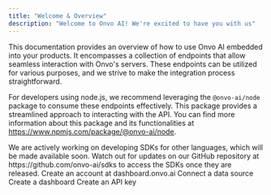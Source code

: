 ```yaml
---
title: "Welcome & Overview"
description: "Welcome to Onvo AI! We're excited to have you with us"
---
```


This documentation provides an overview of how to use Onvo AI embedded into your products. It encompasses a collection
of endpoints that
allow seamless interaction with Onvo's servers. These endpoints can be utilized for various purposes, and we strive to
make the integration process straightforward.

For developers using node.js, we recommend leveraging the ```@onvo-ai/node``` package to consume these endpoints
effectively. This package provides a streamlined approach to interacting with the API. You can find more information
about this
package and its functionalities at https://www.npmjs.com/package/@onvo-ai/node.

<Note>
    We are actively working on developing SDKs for other languages, which will be made available soon. Watch out for
    updates on our GitHub repository at https://github.com/onvo-ai/sdks to access the SDKs once they are released.
</Note>

<Steps>
    <Step title="First Step">
        Create an account at dashboard.onvo.ai
    </Step>
    <Step title="Second Step">
        Connect a data source
    </Step>
    <Step title="Third Step">
        Create a dashboard
    </Step>
    <Step title="Fourth Step">
        Create an API key
    </Step>
</Steps>